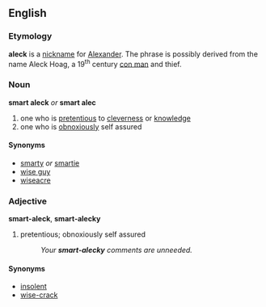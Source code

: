 == English ==
=== Etymology ===
'''aleck''' is a [[nickname]] for [[Alexander]].  The phrase is possibly derived from the name Aleck Hoag, a 19<sup>th</sup> century [[con man]] and thief.

=== Noun ===
'''smart aleck''' ''or'' '''smart alec'''
# one who is [[pretentious]] to [[cleverness]] or [[knowledge]]
# one who is [[obnoxiously]] self assured

==== Synonyms ====
* [[smarty]] ''or'' [[smartie]]
* [[wise guy]]
* [[wiseacre]]

=== Adjective ===
'''smart-aleck''', '''smart-alecky'''
# pretentious; obnoxiously self assured
#: ''Your '''smart-alecky''' comments are unneeded.''

==== Synonyms ====
* [[insolent]]
* [[wise-crack]]